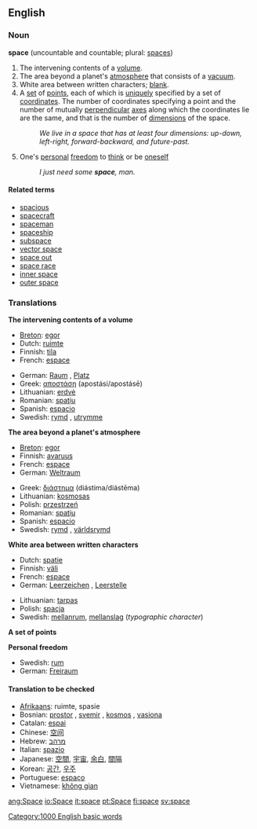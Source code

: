 ==English==
{{Punctuation marks}}
===Noun===
'''space''' (uncountable and countable; plural: [[spaces]])

#The intervening contents of a [[volume]].
#The area beyond a planet's [[atmosphere]] that consists of a [[vacuum]].
#White area between written characters; [[blank]].
#A [[set]] of [[point]]s, each of which is [[unique]]ly specified by a set of [[coordinate]]s.  The number of coordinates specifying a point and the number of mutually [[perpendicular]] [[axis|axes]] along which the coordinates lie are the same, and that is the number of [[dimension]]s of the space.
#:''We live in a space that has at least four dimensions: up-down, left-right, forward-backward, and future-past.''
#One's [[personal]] [[freedom]] to [[think]] or be [[oneself]]
#:''I just need some '''space''', man.''

====Related terms====
*[[spacious]]
*[[spacecraft]]
*[[spaceman]]
*[[spaceship]]
*[[subspace]]
*[[vector space]]
*[[space out]]
*[[space race]]
*[[inner space]]
*[[outer space]]

===Translations===
'''The intervening contents of a volume'''
{{top}}
*[[Breton]]: [[egor]] {{m}}
*Dutch: [[ruimte]] {{f}}
*Finnish: [[tila]]
*French: [[espace]] {{m}}
{{mid}}
*German: [[Raum]] {{m}}, [[Platz]] {{m}}
*Greek: [[αποστάση]] (apostási/apostásē)
*Lithuanian: [[erdvė]] {{f}}
*Romanian: [[spaţiu]] {{n}}
*Spanish: [[espacio]] {{m}}
*Swedish: [[rymd]] {{c}}, [[utrymme]] {{n}}
{{bottom}}

'''The area beyond a planet's atmosphere'''
{{top}}
*[[Breton]]: [[egor]] {{m}}
*Finnish: [[avaruus]]
*French: [[espace]] {{m}}
*German: [[Weltraum]] {{m}}
{{mid}}
*Greek: [[διάστημα]] (diástima/diástēma)
*Lithuanian: [[kosmosas]] {{m}}
*Polish: [[przestrzeń]] {{f}}
*Romanian: [[spaţiu]] {{n}}
*Spanish: [[espacio]] {{m}}
*Swedish: [[rymd]] {{c}}, [[världsrymd]] {{c}}
{{bottom}}

'''White area between written characters'''
{{top}}
*Dutch: [[spatie]] {{m}}
*Finnish: [[väli]]
*French: [[espace]] {{f}}
*German: [[Leerzeichen]] {{n}}, [[Leerstelle]] {{f}}
{{mid}}
*Lithuanian: [[tarpas]] {{m}}
*Polish: [[spacja]] {{f}}
*Swedish: [[mellanrum]], [[mellanslag]] (''typographic character'')
{{bottom}}

'''A set of points'''
{{top}}
{{mid}}
{{bottom}}

'''Personal freedom'''
{{top}}
{{mid}}
*Swedish: [[rum]] {{n}}
*German: [[Freiraum]] {{m}}
{{bottom}}

====Translation to be checked====
{{checktrans}}
*[[Afrikaans]]: ruimte, spasie
*Bosnian: [[prostor]] {{m}}, [[svemir]] {{m}}, [[kosmos]] {{m}}, [[vasiona]] {{f}}
*Catalan: [[espai]] {{m}}
*Chinese: [[空间]]
*Hebrew: [[מרהב]] {{m}}
*Italian: [[spazio]] {{m}}
*Japanese: [[空間]], [[宇宙]], [[余白]], [[間隔]]
*Korean: [[공간]], [[우주]]
*Portuguese: [[espaço]]
*Vietnamese: [[không gian]]

[[Category:1000 English basic words]]

[[ang:Space]]
[[io:Space]]
[[it:space]]
[[pt:Space]]
[[fi:space]]
[[sv:space]]
